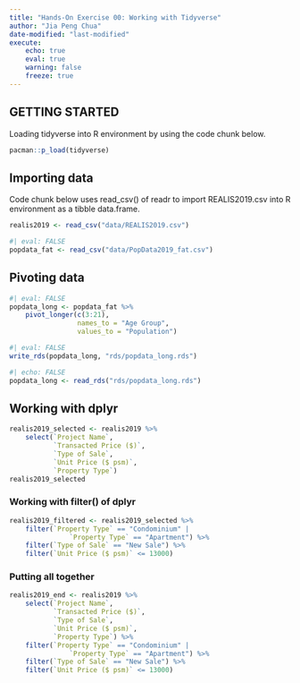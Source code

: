 ```yaml
---
title: "Hands-On Exercise 00: Working with Tidyverse"
author: "Jia Peng Chua"
date-modified: "last-modified"
execute:
    echo: true
    eval: true
    warning: false
    freeze: true
---
```


## GETTING STARTED

Loading tidyverse into R environment by using the code chunk below.

```r
pacman::p_load(tidyverse)
```

## Importing data

Code chunk below uses read_csv() of readr to import REALIS2019.csv into R environment as a tibble data.frame.

```r
realis2019 <- read_csv("data/REALIS2019.csv")
```

```r
#| eval: FALSE
popdata_fat <- read_csv("data/PopData2019_fat.csv")
```

## Pivoting data

```r
#| eval: FALSE
popdata_long <- popdata_fat %>%
    pivot_longer(c(3:21),
                 names_to = "Age Group",
                 values_to = "Population")
```

```r
#| eval: FALSE
write_rds(popdata_long, "rds/popdata_long.rds")
```

```r
#| echo: FALSE
popdata_long <- read_rds("rds/popdata_long.rds")
```

## Working with dplyr

```r
realis2019_selected <- realis2019 %>%
    select(`Project Name`,
           `Transacted Price ($)`,
           `Type of Sale`,
           `Unit Price ($ psm)`,
           `Property Type`)
realis2019_selected
```

### Working with filter() of dplyr

```r
realis2019_filtered <- realis2019_selected %>%
    filter(`Property Type` == "Condominium" |
               `Property Type` == "Apartment") %>%
    filter(`Type of Sale` == "New Sale") %>%
    filter(`Unit Price ($ psm)` <= 13000)
```

### Putting all together

```r
realis2019_end <- realis2019 %>%
    select(`Project Name`,
           `Transacted Price ($)`,
           `Type of Sale`,
           `Unit Price ($ psm)`,
           `Property Type`) %>%
    filter(`Property Type` == "Condominium" |
               `Property Type` == "Apartment") %>%
    filter(`Type of Sale` == "New Sale") %>%
    filter(`Unit Price ($ psm)` <= 13000)
```
